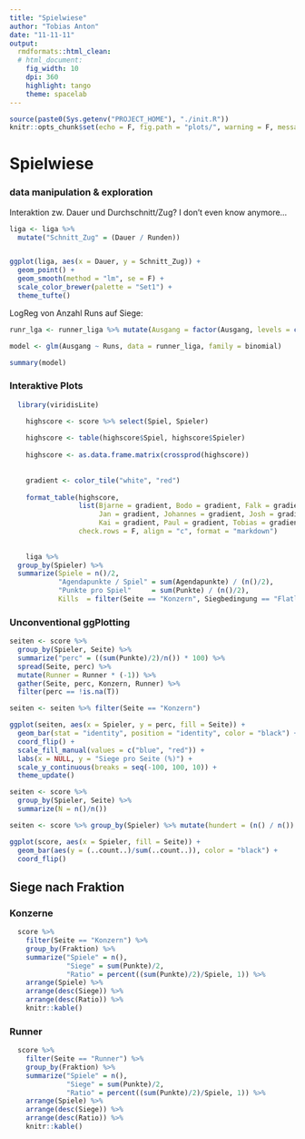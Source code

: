 ```yaml
---
title: "Spielwiese"
author: "Tobias Anton"
date: "11-11-11"
output:
  rmdformats::html_clean:
  # html_document:
    fig_width: 10
    dpi: 360
    highlight: tango
    theme: spacelab
---
```


```r
source(paste0(Sys.getenv("PROJECT_HOME"), "./init.R"))
knitr::opts_chunk$set(echo = F, fig.path = "plots/", warning = F, message = F)
```

# Spielwiese

### data manipulation & exploration

Interaktion zw. Dauer und Durchschnitt/Zug? I don't even know anymore...

```r
liga <- liga %>% 
  mutate("Schnitt_Zug" = (Dauer / Runden))


ggplot(liga, aes(x = Dauer, y = Schnitt_Zug)) + 
  geom_point() + 
  geom_smooth(method = "lm", se = F) +
  scale_color_brewer(palette = "Set1") + 
  theme_tufte()
```

LogReg von Anzahl Runs auf Siege:

```r
runr_lga <- runner_liga %>% mutate(Ausgang = factor(Ausgang, levels = c(0, 1)))

model <- glm(Ausgang ~ Runs, data = runner_liga, family = binomial)

summary(model)
```

### Interaktive Plots

```r
  library(viridisLite)

    highscore <- score %>% select(Spiel, Spieler)
    
    highscore <- table(highscore$Spiel, highscore$Spieler)
    
    highscore <- as.data.frame.matrix(crossprod(highscore))
  
    
    gradient <- color_tile("white", "red")
    
    format_table(highscore, 
                 list(Bjarne = gradient, Bodo = gradient, Falk = gradient,
                      Jan = gradient, Johannes = gradient, Josh = gradient,
                      Kai = gradient, Paul = gradient, Tobias = gradient), 
                 check.rows = F, align = "c", format = "markdown")
    
    
    liga %>% 
  group_by(Spieler) %>% 
  summarize(Spiele = n()/2,
            "Agendapunkte / Spiel" = sum(Agendapunkte) / (n()/2),
            "Punkte pro Spiel"     = sum(Punkte) / (n()/2),
            Kills  = filter(Seite == "Konzern", Siegbedingung == "Flatline") %>% count(Spieler)$n)
```

### Unconventional ggPlotting

```r

seiten <- score %>% 
  group_by(Spieler, Seite) %>% 
  summarize("perc" = ((sum(Punkte)/2)/n()) * 100) %>% 
  spread(Seite, perc) %>% 
  mutate(Runner = Runner * (-1)) %>% 
  gather(Seite, perc, Konzern, Runner) %>% 
  filter(perc == !is.na(T))

seiten <- seiten %>% filter(Seite == "Konzern")

ggplot(seiten, aes(x = Spieler, y = perc, fill = Seite)) +
  geom_bar(stat = "identity", position = "identity", color = "black") +
  coord_flip() + 
  scale_fill_manual(values = c("blue", "red")) +
  labs(x = NULL, y = "Siege pro Seite (%)") +
  scale_y_continuous(breaks = seq(-100, 100, 10)) +
  theme_update()

seiten <- score %>% 
  group_by(Spieler, Seite) %>% 
  summarize(N = n()/n())

seiten <- score %>% group_by(Spieler) %>% mutate(hundert = (n() / n()) * 100)

ggplot(score, aes(x = Spieler, fill = Seite)) +
  geom_bar(aes(y = (..count..)/sum(..count..)), color = "black") +
  coord_flip()
```

## Siege nach Fraktion

### Konzerne

<div align="center">
```r
  score %>% 
    filter(Seite == "Konzern") %>% 
    group_by(Fraktion) %>% 
    summarize("Spiele" = n(),
              "Siege" = sum(Punkte)/2,
              "Ratio" = percent((sum(Punkte)/2)/Spiele, 1)) %>%
    arrange(Spiele) %>% 
    arrange(desc(Siege)) %>%
    arrange(desc(Ratio)) %>% 
    knitr::kable()
```
</div>

### Runner

<div align="center">
```r
  score %>% 
    filter(Seite == "Runner") %>% 
    group_by(Fraktion) %>% 
    summarize("Spiele" = n(),
              "Siege" = sum(Punkte)/2,
              "Ratio" = percent((sum(Punkte)/2)/Spiele, 1)) %>%
    arrange(Spiele) %>% 
    arrange(desc(Siege)) %>%
    arrange(desc(Ratio)) %>% 
    knitr::kable()
```
</div>
